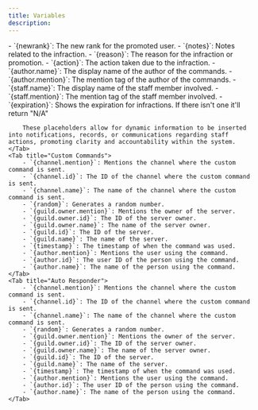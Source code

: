 ```yaml
---
title: Variables
description: 
---
```


<Tabs>
    <Tab title="Customisation">
        - `{newrank}`: The new rank for the promoted user.
        - `{notes}`: Notes related to the infraction.
        - `{reason}`: The reason for the infraction or promotion.
        - `{action}`: The action taken due to the infraction.
        - `{author.name}`: The display name of the author of the commands.
        - `{author.mention}`: The mention tag of the author of the commands.
        - `{staff.name}`: The display name of the staff member involved.
        - `{staff.mention}`: The mention tag of the staff member involved.
        - `{expiration}`: Shows the expiration for infractions. If there isn't one it'll return "N/A"

        These placeholders allow for dynamic information to be inserted into notifications, records, or communications regarding staff actions, promoting clarity and accountability within the system.
    </Tab>
    <Tab title="Custom Commands">
        - `{channel.mention}`: Mentions the channel where the custom command is sent.
        - `{channel.id}`: The ID of the channel where the custom command is sent.
        - `{channel.name}`: The name of the channel where the custom command is sent.
        - `{random}`: Generates a random number.
        - `{guild.owner.mention}`: Mentions the owner of the server.
        - `{guild.owner.id}`: The ID of the server owner.
        - `{guild.owner.name}`: The name of the server owner.
        - `{guild.id}`: The ID of the server.
        - `{guild.name}`: The name of the server.
        - `{timestamp}`: The timestamp of when the command was used.
        - `{author.mention}`: Mentions the user using the command.
        - `{author.id}`: The user ID of the person using the command.
        - `{author.name}`: The name of the person using the command.
    </Tab>
    <Tab title="Auto Responder">
        - `{channel.mention}`: Mentions the channel where the custom command is sent.
        - `{channel.id}`: The ID of the channel where the custom command is sent.
        - `{channel.name}`: The name of the channel where the custom command is sent.
        - `{random}`: Generates a random number.
        - `{guild.owner.mention}`: Mentions the owner of the server.
        - `{guild.owner.id}`: The ID of the server owner.
        - `{guild.owner.name}`: The name of the server owner.
        - `{guild.id}`: The ID of the server.
        - `{guild.name}`: The name of the server.
        - `{timestamp}`: The timestamp of when the command was used.
        - `{author.mention}`: Mentions the user using the command.
        - `{author.id}`: The user ID of the person using the command.
        - `{author.name}`: The name of the person using the command.
    </Tab>
</Tabs>
